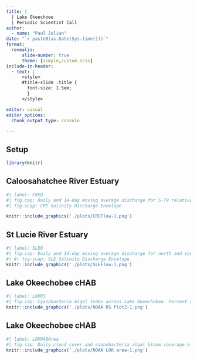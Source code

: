 ```yaml
---
title: |
  | Lake Okeechoee
  | Periodic Scientist Call
author:
  - name: "Paul Julian"
date: "`r paste0(as.Date(Sys.time()))`"
format: 
  revealjs:
      slide-number: true
      theme: [simple,custom.scss]
include-in-header:
  - text: |
      <style>
      #title-slide .title {
        font-size: 1.5em;
        }
      </style>

editor: visual
editor_options: 
  chunk_output_type: console

---
```


## Setup {visibility="hidden"}
```r
library(knitr)
```

## Caloosahatchee River Estuary

```r
#| label: CREQ
#| fig.cap: Daily and 14-day moving average discharge for S-79 relative to the Northern Estuaries RECOVER performance measure for the recent 30-day period.
#| fig-scap: CRE Salinity Discharge Envelope

knitr::include_graphics('./plots/CREFlow-1.png')

```

## St Lucie River Estuary

```r
#| label: SLEQ
#| fig.cap: Daily and 14-day moving average discharge for north and south fork relative to the Northern Estuaries RECOVER performance measure for the recent 30-day period.
#| #| fig-scap: SLE Salinity Discharge Envelope
knitr::include_graphics('./plots/SLEFlow-1.png')

```

## Lake Okeechobee cHAB

```r
#| label: LOKRS
#| fig.cap: Cyanobacteria Algal Index across Lake Okeechobee. Percent area based on open water coverage (Lake Area minus Littoral Zone). Windrose plot (bottom right) summarizing breakpoint wind data for the last 3 days using Tukey five-number summarise (i.e. boxplot). HAB Data from NOAA NCCOS HAB data explorer. Wind Data from SFWMD site LZ40.Data are provisional and subject to change.
knitr::include_graphics('./plots/NOAA RS Plot2-1.png')

```

## Lake Okeechobee cHAB

```r
#| label: LOKHABArea
#| fig.cap: Daily cloud cover and cyanobacteria algal bloom coverage of Lake Okeechobee. Percent area based on open water coverage (Lake Area minus Littoral Zone). Data from NOAA NCCOS HAB data explorer. Data are provisional and subject to change.
knitr::include_graphics('./plots/NOAA LOK area-1.png')

```
